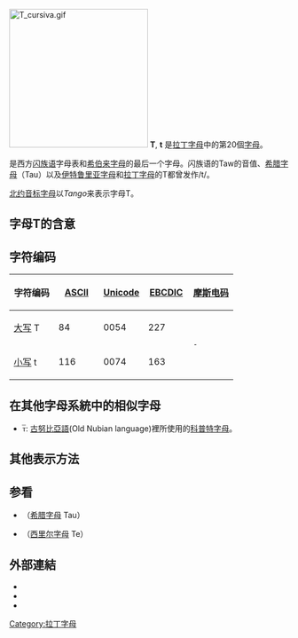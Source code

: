 {{About|[[拉丁字母|拉丁字母]]中的第19個[[字母|字母]]}}
{{Infobox Latin common|uc=T|lc=t|uuc=0054|ulc=0074|auc=84|alc=116|corrgrk=[[τ|τ]]|corrarab=[[ت|ت]]|corrcyr=[[т|т]]|corrarm=[[տ|տ]]|corrgeo=[[ტ|ტ]]|corrheb=[[ת|ת]]|corrph=[[File:Phoenician_taw.png|20px]]|lasound=teː|ensound=tiː|desound=teː|frsound=te|essound=t̪e|pysound=thɛ}}
[[File:T_cursiva.gif|250px]]
'''T''', '''t''' 是[[拉丁字母|拉丁字母]]中的第20個[[字母|字母]]。

{{lang|la|Tâw}} 是西方[[闪族语|闪族语]]字母表和[[希伯来字母|希伯来字母]]的最后一个字母。闪族语的Taw的音值、[[希腊字母|希腊字母]]{{lang|el|[[Τ|Ταυ]]}}（Tau）以及[[伊特鲁里亚字母|伊特鲁里亚字母]]和[[拉丁字母|拉丁字母]]的T都曾发作/t/。

[[北约音标字母|北约音标字母]]以''Tango''来表示字母T。

== 字母T的含意 ==
{{Main|T (消歧義)}}

== 字符编码 ==
{| class="wikitable"
|-
! style="width:20%;"|字符编码!! style="width:20%;"|[[ASCII|ASCII]]!! style="width:20%;"|[[Unicode|Unicode]]!! style="width:20%;"|[[EBCDIC|EBCDIC]]!! style="width:20%;"|[[摩斯电码|摩斯电码]]
|-
|[[大写字母|大写]] T||84||0054||227||rowspan="2"|<code>-</code>
|-
|[[小写字母|小写]] t||116||0074||163
|}

==在其他字母系統中的相似字母==
*ⲧ̅: [[古努比亞語|古努比亞語]](Old Nubian language)裡所使用的[[科普特字母|科普特字母]]。

==其他表示方法==
{{Letter other reps
|NATO=Tango
|Morse=–
|Character=T
|Braille=⠞
|Skittish='tuy'
}}

== 参看 ==
* {{lang|el|[[Τ|Ττ]]}}（[[希腊字母|希腊字母]] Tau）
* {{lang|ru|[[Т|Тт]]}}（[[西里尔字母|西里尔字母]] Te）

==外部連結==
*{{Commons-inline|T}}
*{{Wiktionary-inline|T}}
*{{Wiktionary-inline|t}}

{{Latin alphabet}}

[[Category:拉丁字母|Category:拉丁字母]]